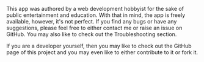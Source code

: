 
This app was authored by a web development hobbyist for the sake of public entertainment and education. With that in mind, the app is freely available, however, it's not perfect. If you find any bugs or have any suggestions, please feel free to either contact me or raise an issue on GitHub. You may also like to check out the Troubleshooting section.

If you are a developer yourself, then you may like to check out the GitHub page of this project and you may even like to either contribute to it or fork it.
